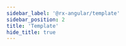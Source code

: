 ```yaml
---
sidebar_label: '@rx-angular/template'
sidebar_position: 2
title: 'Template'
hide_title: true
---
```



<Readme />

<!-- Workaround for generating table of contents -->
<!-- See https://github.com/facebook/docusaurus/issues/3915#issuecomment-896193142 -->

